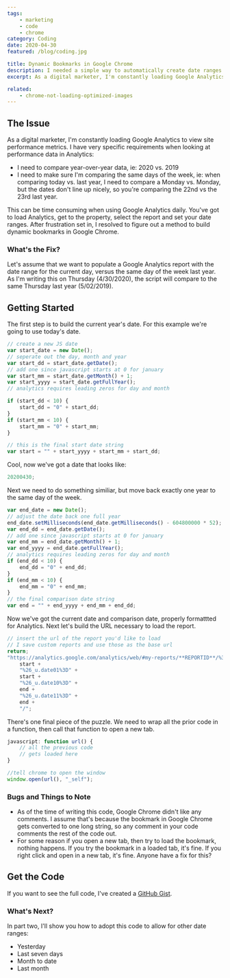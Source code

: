 ```yaml
---
tags:
    - marketing
    - code
    - chrome
category: Coding
date: 2020-04-30
featured: /blog/coding.jpg

title: Dynamic Bookmarks in Google Chrome
description: I needed a simple way to automatically create date ranges for bookmarks in Google Chrome
excerpt: As a digital marketer, I'm constantly loading Google Analytics to view site performance metrics. I have a couple very specific requirements when looking at performance data in Analytics. I need to compare year-over-year data (2020 vs. 2019) and it needs to compare the same day of the week (Monday vs Monday).

related:
    - chrome-not-loading-optimized-images
---
```


## The Issue

As a digital marketer, I'm constantly loading Google Analytics to view site performance metrics. I have very specific requirements when looking at performance data in Analytics:

-   I need to compare year-over-year data, ie: 2020 vs. 2019
-   I need to make sure I'm comparing the same days of the week, ie: when comparing today vs. last year, I need to compare a Monday vs. Monday, but the dates don't line up nicely, so you're comparing the 22nd vs the 23rd last year.

This can be time consuming when using Google Analytics daily. You've got to load Analytics, get to the property, select the report and set your date ranges. After frustration set in, I resolved to figure out a method to build dynamic bookmarks in Google Chrome.

### What's the Fix?

Let's assume that we want to populate a Google Analytics report with the date range for the current day, versus the same day of the week last year. As I'm writing this on Thursday (4/30/2020), the script will compare to the same Thursday last year (5/02/2019).

## Getting Started

The first step is to build the current year's date. For this example we're going to use today's date.

```js
// create a new JS date
var start_date = new Date();
// seperate out the day, month and year
var start_dd = start_date.getDate();
// add one since javascript starts at 0 for january
var start_mm = start_date.getMonth() + 1;
var start_yyyy = start_date.getFullYear();
// analytics requires leading zeros for day and month

if (start_dd < 10) {
    start_dd = "0" + start_dd;
}
if (start_mm < 10) {
    start_mm = "0" + start_mm;
}

// this is the final start date string
var start = "" + start_yyyy + start_mm + start_dd;
```

Cool, now we've got a date that looks like:

```js
20200430;
```

Next we need to do something similiar, but move back exactly one year to the same day of the week.

```js
var end_date = new Date();
// adjust the date back one full year
end_date.setMilliseconds(end_date.getMilliseconds() - 604800000 * 52);
var end_dd = end_date.getDate();
// add one since javascript starts at 0 for january
var end_mm = end_date.getMonth() + 1;
var end_yyyy = end_date.getFullYear();
// analytics requires leading zeros for day and month
if (end_dd < 10) {
    end_dd = "0" + end_dd;
}
if (end_mm < 10) {
    end_mm = "0" + end_mm;
}
// the final comparison date string
var end = "" + end_yyyy + end_mm + end_dd;
```

Now we've got the current date and comparison date, properly formattted for Analytics. Next let's build the URL necessary to load the report.

```js
// insert the url of the report you'd like to load
// I save custom reports and use those as the base url
return;
"https://analytics.google.com/analytics/web/#my-reports/**REPORTID**/%3F_u.date00%3D" +
    start +
    "%26_u.date01%3D" +
    start +
    "%26_u.date10%3D" +
    end +
    "%26_u.date11%3D" +
    end +
    "/";
```

There's one final piece of the puzzle. We need to wrap all the prior code in a function, then call that function to open a new tab.

```js
javascript: function url() {
    // all the previous code
    // gets loaded here
}

//tell chrome to open the window
window.open(url(), "_self");
```

### Bugs and Things to Note

-   As of the time of writing this code, Google Chrome didn't like any comments. I assume that's because the bookmark in Google Chrome gets converted to one long string, so any comment in your code comments the rest of the code out.
-   For some reason if you open a new tab, then try to load the bookmark, nothing happens. If you try the bookmark in a loaded tab, it's fine. If you right click and open in a new tab, it's fine. Anyone have a fix for this?

## Get the Code

If you want to see the full code, I've created a [GitHub Gist](https://gist.github.com/tusamni/1007292a8566ac5a7f7268626ee5f8ae).

### What's Next?

In part two, I'll show you how to adopt this code to allow for other date ranges:

-   Yesterday
-   Last seven days
-   Month to date
-   Last month
